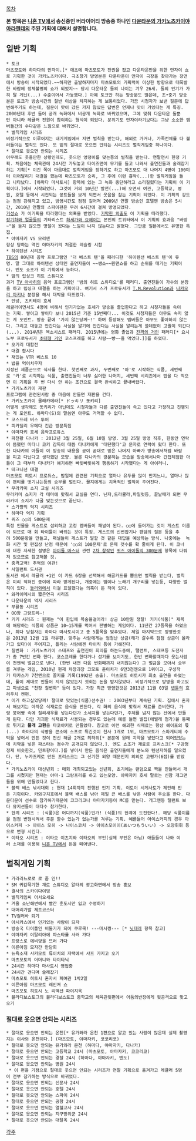 [[목차]]


'''본 항목은 [[니혼 TV]]에서 송신중인 버라이어티 방송중 하나인 [[다운타운의 가키노츠카이야아라헨데]]의 주된 기획에 대해서 설명합니다. '''

== 일반 기획 ==
 * 토크 
 마츠모토와 하마다의 만자이.[* 애초에 마츠모토가 전권을 잡고 다운타운만을 위한 만자이 쇼로 기획한 것이 가키노츠카이다. 극초창기 방영분은 다운타운이 만자이 극장을 찾아가는 장면에서 방송이 시작되었다.~~하지만 출발하자마자 마츠모토의 기획력이 이상한 방향으로 대폭발한 바람에 정체불명의 쇼가 되었지~~ 당시 다운타운 둘의 나이는 겨우 26세. 둘의 인기가 가히 탈 게닌(...) 수준이어서 가능했다.] 아예 토크만 하는 방송분도 많은데, 초•중기 방송분은 토크가 방송시간의 절반 이상을 차지하는 게 보통이었다. 가끔 시청자가 보낸 질문에 답변해주기도 하는데, 질문이 맛이 갔든 가지 않았든 답변은 언제나 맛이 가있다는 게 특징.
 2000년대 후반 들어 공개 녹화에서 비공개 녹화로 바뀌었으며, 그에 맞춰 다운타운 둘뿐만 아니라 레귤러 전원이 참여하는 형식이 되었다. 분위기도 만자이라기보다는 그냥 소소한 멤버들간의 수다같은 느낌으로 바뀌었다.
 * 벌칙게임 시리즈
 비정기적으로 이루어지는 내기게임에서 지면 벌칙을 받는다, 해외로 가거나, 가족전체를 다 불러들이는 벌칙도 있다. 또 밑의 절대로 웃으면 안되는 시리즈도 벌칙게임중 하나이다.
 * 절대로 웃으면 안되는 시리즈
 아무래도 웃을만한 상황인데도, 웃으면 엉덩이를 맞는등의 벌칙을 받는다. 연말연시 한정 기획. 처음에는 체육관에 24시간 가둬놓고 타이즈맨이 무기를 들고 나와서 출연진들과 술래잡기하는 기획[* 이긴 쪽이 마음대로 벌칙게임을 정하기로 하고 마츠모토 대 나머지 4명이 100미터 이어달리기 대결을 했는데 마츠모토가 승리, 그 후에 이런 흉악(...)한 벌칙게임을 들고 나타났다. [하마다 마사토시] 항목에 있는 그 녹화 중단하라고 소리질렀다는 기획이 이 기획이다.]에서 시작되었다. 그것이 거의 10년간 발전(...)해 오면서 여관, 고등학교, 병원, 호텔 등에서 시전되는 꽁트들을 보게 되면서 웃음을 참는 기획이 되었다. 이 기획의 강도는 점점 강해지고 있고, 방영시간도 점점 길어져 2009년 연말 방송인 호텔맨 방송은 5시간, 2010년 연말의 스파이편은 무려 6시간에 걸쳐 방영되었다. 
 [[거성쇼]] 가 이기획을 따라했다는 의혹을 받았다. [[기막힌 외출]]도 이 기획을 따라했다.
 [[장기하와 얼굴들]]의 기타리스트 [[하세가와 요헤이]]는 본인의 트위터에서 이 기획의 효과음 "바방~"을 듣지 않으면 명절이 왔다는 느낌이 나지 않는다고 밝혔다. 그만큼 일본에서도 유명한 특집.
 * 야마자키 VS 모리맨
 항상 당하는 역인 야마자키의 처절한 레슬링 시합
 * 하이텐션 시리즈
 [[TBS]]의 80년대 음악 프로그램인 '더 베스트 텐'을 패러디한 '하이텐션 베스트 텐'이 유명. 말 그대로 하이텐션 상태인 출연자들이 ~~썡쇼~~원맨쇼를 하고 순위를 매기는 기획이다. 엔도 쇼조가 이 기획에서 능하다.
 * 밤의 립싱크 히트 스튜디오
 과거 [[TV 아사히]]의 음악 프로그램인 '밤의 히트 스튜디오'를 패러디. 출연진들이 가수의 분장을 하고 립싱크 대결을 하는 기획이다. 여기서 스가 프로듀서가 [[T.M.Revolution]]과 [[나카모리 아키나]] 분장을 해서 대박을 터뜨렸다. 
 * 안녕, 츠키테이 호세
 레귤러이면서도 4명에 비해서 인기가없는 호세가 방송을 졸업한다고 하고 시청자들을 속이는 기획. 쌓이고 쌓이다 보니 2015년 기준 15번째다... 이것도 시청자들은 아무도 속지 않는 게 포인트. 방송 끝에 '가지 않는당께~!' 하며 등장해도 멤버들은 아무도 좋아하지 않는다. 그리고 대놓고 안간다는 사실을 알기에 안간다는 사실을 알리는게 쓸데없이 고퀼이 되간다(...). 2014년은 엑소시스트 패러디. 2015년에는 영화 졸업과 [[진격의 거인]] 패러디[* 요시노부 프로듀서가 [[초대형 거인]] 코스프레를 하고 사람~~빵~~을 먹었다.]]를 하였다.
 * 오기리 대합전
 * 대결 합시다
 * 재밌는 VTR 베스트 10
 * 밥을 먹어치우자
 지정된 제품군으로 식사를 한다. 첫번째로 과자, 두번째로 '아'로 시작하는 식품, 세번째로 '카'로 시작하는 식품, 출연진들이 너무 싫어한 나머지, 세번째 시리즈에서 밥을 다 먹으면 이 기획을 두 번 다시 안 하는 조건으로 결국 완식하고 끝내버렸다. 
 * 가키노츠카이 재판
 프로그램에 관련된사람 중 마음에 안들면 재판을 건다.
 * 가키노츠카이 몰래카메라[* ドッキリ 돗키리]
 어떻게 생각해도 돗키리가 아닌데도 시청자들과 다른 출연진들이 속고 있다고 가정하고 진행되는 게 포인트. 하마다(S)의 말씀엔 아무도 거역할 수 없다.
 * 코스프레 버스 투어
 * 피카딜리 우메다 긴급 방문특집
 * 야마자키 호세 음악프로듀스
 * 파천황 다나카 : 2012년 3월 25일, 6월 10일 방영. 3월 25일 방영 직후, 한동안 연락이 뜸했던 미타니 코키 감독이 대뜸 다나카에게 '대단했다'고 문자로 연락이 왔다 한다. 또한 다나카의 아들이 이 방송의 내용을 곧이 곧대로 믿은 나머지 아빠가 방송에서처럼 바람을 피고 다닌다고 생각했던 모양. 물론 다나카의 광분하는 모습을 방송에서나마 간접체험한 아들이 그 때부터 다나카가 얘기하면 빠릿빠릿하게 행동하기 시작했다는 게 아이러니.
 * 테크니션 대결
 마츠모토 히토시 프로듀스, 밤일에 관련된 기획으로 얼마나 유두를 많이 만지느냐, 얼마나 많이 팬티를 벗기냐는등의 승부를 벌인다. 꼴지에게는 치욕적인 벌칙이 주어진다.
 * 무라카미 쇼지 교실 시리즈
 무라카미 쇼지가 각 테마에 맞춰서 교실을 연다. 닌자,드라큘라,파일럿등, 끝날때가 되면 무라카미 쇼지가 다굴 맞는것으로 끝난다.
 * 스가쨩의 억지 시리즈
 * 하마다 억지 기획
 * 퀴즈 ○○의 500문제
 특정 인물을 게스트로 섭외하고 고정 멤버들이 패널이 된다. ○○에 들어가는 것이 게스트 이름이 되므로 매 회 타이틀이 바뀌는 것이 특징. 게스트의 신변잡기나 팬덤의 질문 등을 추려 500문항을 만들고, 패널들이 게스트가 말할 것 같은 대답을 예상하는 방식. 나중에는  녹화 시간 및 편집상 난점 때문에 '○○의 100문제'로 문제 갯수를 확 줄이게 된다. 이 코너에 대한 자세한 설명은 [[아이돌 마스터]] 관련 [[2차 창작]]인 [[퀴즈 아이돌의 300문제]] 항목에 다뤄져 있으므로 참고해볼 것.
 * 충격고백! 추억의 여관!
 * 사일런트 도서관
 도서관 에서 레귤러 +1인 이 카드 6장을 선택해서 해골카드를 뽑으면 벌칙을 받는다, 벌칙은 미리 적혀진 종이에 따라 받게된다, 개중에는 뱀이나 노래기 개구리를 넣는등, 다양한 벌칙이 있다. [[놀러와]]에서 이걸 표절했다는 의혹이 돈 적이 있다.
 * 와라이메시의 짧은연극 시리즈 
 * 다운타운의 억지 시리즈
 * 부활동 시리즈
 * OO왕 그랑프리~!
 * 키키 시리즈 : 원제는 "이 한입에 목숨을걸어라! 상금 10만원 쟁탈! 키키(식품)" 제목에 해당하는 식품의 상품군 10~15개를 먹어서 판별하는 게임이다. 11년간 27품목을 하였으나, 최다 당첨자는 하마다 마사토시이고 총 5품목을 맞추었다. 제일 마지막으로 방영한것은 2013년 12월 1일 라유편. 맞추는 사람에게는 엄청난 상금(해가 갈수록 점점 상금이 올라가고 있다)이 주어지고, 틀리는 사람에겐 타이킥 등이 가해진다.
 * 칠변화 : 가키노츠카이 스태프와 출연진이 회의를 하는도중에, 탤런트, 스태프등 도전자가 총 7번간 변화 한다. 코스프레를 한다거나 성기를 보이기도, 한번 변화할때마다 웃는사람이 천엔씩 벌금으로 낸다. (한번 내면 다음 변화때까지 내지않는다) 그 벌금을 모아서 승부를 겨루는 게임, 2010년 현재 차장과장 코모토 준이치가 6만3천엔으로 1위이고, 구성작가 타카스가 7천엔으로 꼴지를 기록(1992년 송출). 마츠모토 히토시가 최초 출연을 하였는데, 룰이 제대로 만들어 지지 않았는지 첫회는 돈을 받지않았다. 비정기적으로 방영을 하고있고 파생으로 "천장 칠변화" 등이 있다. 가장 최근 방영한것은 2013년 11월 03일 [[넵튠]]의 호리우치 켄편.
 * 이거 하고싶었당께! 절대로 맛있는(식품)선수권! : 2003년부터 계속된 기획. 집에서 혼자서 해보기는 아까운 식재료로 음식을 만든다, 각 화의 음식에 맞춰서 재료를 준비한다, 가령 붕어빵 속에 칠리새우를 넣는다던가 소세지를 넣는다던가, 주제를 넘지 않는 선에서 만들게 된다. 다만 기괴한 식재료가 사용되는 경우도 있는데 예를 들면 벌집(애벌레 첨가)을 통째로 튀기고 '''물개 고환'''을 타코야키로 만들었다. 참고로 이런 해괴한 식재료는 항상 헤이포의 몫(...) 하마다의 식빵을 콘소메 스프로 튀긴것이 천사 1개로 1위, 마츠모토가 스파게티에 수박을 넣어서 만든 것이 전신 해골 2개로 최하위[* 본문에 원래 치약을 넣었다고 되어있었는데 치약을 넣은 파스타는 점수가 공개되지 않았다.]. 엔도 쇼조가 재료로 프리스크[* 구강청정제 비슷한것, 민트향이다.]를 넣어서 만든 음식은 출연자들에게 분노와 텐션저하를 일으켰다. 단, 누카즈케로 만든 프리스크는 그 신기한 외양 때문인지 의외로 고평가(6점)를 받았다.
 * 가키노츠카이 대신년회 : 매회 개최되고있는 신년회, 초기에는 랜덤으로 짝을 만들어서 개그를 시켰지만 현재는 야마-1 그랑프리를 하고 있는모양. 야마자키 호세 말로는 신참 개그맨들을 위해 만들었다고 한다. 
 * 블랙 배스 낚시대회 : 현재 14회까지 진행된 인기 기획. 이토이 시게사토가 제안해 만든 기획이다. 카와구치호에서 블랙 배스를 낚아 제일 큰 배스를 낚은 사람이 우승을 한다. 다운타운이 선수로 참가하기때문에 코코리코나 야마자키등이 MC를 맏는다. 개그맨등 탤런트 보다 뮤지션들이 대다수 참가한다.
 * 한계 시리즈 : (식품)은 어디까지(식품)인가! (식품)의 한계에 도전한다!. 해당 식품이름을 점점 변형시켜서 주문 할수 있는가 없는가를 겨루는 기획. 예를들어 아이스커피의 경우 아이스커피 -> 아이스 모히 -> 나이스코치 -> 아이츠모이이(あいつもういい) -> 오양휘휘 등으로 변형 시킨다.  
 * 이타오 시리즈 : 이타오 이츠지와 이타오의 부인(실제 부인은 아님) 애들들이 나와 여러 소재를 이용해 [[니혼 TV]]에서 돈을 떼어낸다.  


== 벌칙게임 기획 ==

 * 가라라뇨로로 로 줌 인!!
 * SM 귀갑묶기한 채로 스튜디오 알타의 광고화면에서 방송 홍보
 * 결사의 스카이다이빙
 * 벌칙게임씨 어서오세요
 * 겨울 쇼난해변에서 빨간 훈도시만 입고 수영하기
 * 대머리가발 제트코스터
 * TV컬러바 되기
 * 아시카쇼에서 인기있는 사람이 되자
 * 방송국 타이틀인 비둘기가 되어 쿠루쿡! ---마시쪙--- [* [[닛테레]] 항목 참고]
 * 야마자키 이탈리아에 파스타를 사러 가다
 * 프랑스로 에비앙을 뜨러 가다
 * 이른아침 모자간 만담회
 * 뉴욕소재 사카모토 류이치의 자택에서 샤프 가지고 오기
 * 마츠모토의 어머니와 타이타닉
 * 24시간 하마다 마사토시 영업중
 * 24시간 견디며 술래잡기 
 * 마츠모토 히토시 혼자서 폐여관 1박2일
 * 이른아침 마츠모토 레인져 쇼
 * 마츠모토 히토시 노 리액션 파이지옥
 * 블라디보스토그의 블라디보스토크 중학교의 체육관뒷편에서 어둠의반장에게 뒷공격으로 맞고오기

=== 절대로 웃으면 안되는 시리즈 ===

 * 절대로 웃으면 안되는 온천[* 유가와라 온천 1편으로 알고 있는 사람이 많은데 실제 촬영지는 이사와 온천이다.] (마츠모토, 야마자키, 코코리코)
 * 절대로 웃으면 안되는 유가와라 온천 (하마다, 야마자키, 다나카)
 * 절대로 웃으면 안되는 고등학교 24시 (마츠모토, 야마자키, 코코리코)
 * 절대로 웃으면 안되는 경찰 24시 (하마다, 야마자키, 엔도)
 * 절대로 웃으면 안되는 병원 24시
  * 이 편을 기점으로 절대로 웃으면 안되는 시리즈가 연말 기획으로 옮겨가고 레귤러 5명이 전부 참가하는 방식으로 바뀌었다.
 * 절대로 웃으면 안되는 신문사 24시
 * 절대로 웃으면 안되는 호텔 24시
 * 절대로 웃으면 안되는 스파이 24시
 * 절대로 웃으면 안되는 공항 24시
 * 절대로 웃으면 안되는 열혈교사 24시
 * 절대로 웃으면 안되는 지구방위군 24시
 * 절대로 웃으면 안되는 대탈옥 24시

[[각주]]
